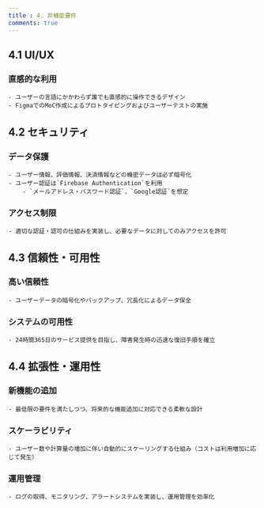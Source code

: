 ```yaml
---
title : 4. 非機能要件
comments: true
---
```


## 4.1 UI/UX

### 直感的な利用
    - ユーザーの言語にかかわらず誰でも直感的に操作できるデザイン
    - FigmaでのMoC作成によるプロトタイピングおよびユーザーテストの実施

## 4.2 セキュリティ
### データ保護
    - ユーザー情報、評価情報、決済情報などの機密データは必ず暗号化
    - ユーザー認証は`Firebase Authentication`を利用
        - `メールアドレス・パスワード認証`、`Google認証`を想定
### アクセス制限
    - 適切な認証・認可の仕組みを実装し、必要なデータに対してのみアクセスを許可

## 4.3 信頼性・可用性

### 高い信頼性
    - ユーザーデータの暗号化やバックアップ、冗長化によるデータ保全
### システムの可用性
    - 24時間365日のサービス提供を目指し、障害発生時の迅速な復旧手順を確立

## 4.4 拡張性・運用性

### 新機能の追加
    - 最低限の要件を満たしつつ、将来的な機能追加に対応できる柔軟な設計
### スケーラビリティ
    - ユーザー数や計算量の増加に伴い自動的にスケーリングする仕組み（コストは利用増加に応じて発生）
### 運用管理
    - ログの取得、モニタリング、アラートシステムを実装し、運用管理を効率化